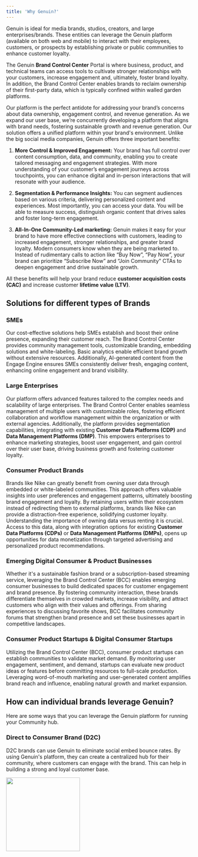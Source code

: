 ```yaml
---
title: 'Why Genuin?'
---
```


Genuin is ideal for media brands, studios, creators, and large enterprises/brands. These entities can leverage the Genuin platform (available on both web and mobile) to interact with their employees, customers, or prospects by establishing private or public communities to enhance customer loyalty.

The Genuin **Brand Control Center** Portal is where business, product, and technical teams can access tools to cultivate stronger relationships with your customers, increase engagement and, ultimately, foster brand loyalty. In addition, the Brand Control Center enables brands to reclaim ownership of their first-party data, which is typically confined within walled garden platforms. 

Our platform is the perfect antidote for addressing your brand’s  concerns about data ownership, engagement control, and revenue generation. As we expand our user base, we’re concurrently developing a platform that aligns with brand needs, fostering sustainable growth and revenue generation. Our solution offers a unified platform within your brand's environment. Unlike the big social media companies, Genuin offers three important benefits: 

1. **More Control & Improved Engagement:** Your brand has full control over content consumption, data, and community, enabling you to create tailored messaging and engagement strategies. With more understanding of your  customer’s engagement journeys across touchpoints, you can enhance  digital and in-person interactions that will resonate with your audience.

2. **Segmentation & Performance Insights:** You can segment audiences based on various criteria, delivering personalized content and experiences. Most importantly, you can access your data. You will be able to measure success, distinguish organic content that drives sales and foster long-term engagement. 

3. **All-In-One Community-Led marketing:**  Genuin makes it easy for your brand to have more effective connections with customers, leading to increased engagement, stronger relationships, and greater brand loyalty. Modern consumers know when they are being marketed to. Instead of rudimentary calls to action like “Buy Now”, “Pay Now”, your brand can prioritize “Subscribe Now” and “Join Community” CTAs to deepen engagement and drive sustainable growth.

All these benefits will help your brand reduce **customer acquisition costs (CAC)** and increase customer **lifetime value (LTV)**.

## Solutions for different types of Brands

### SMEs

Our cost-effective solutions help SMEs establish and boost their online presence, expanding their customer reach. The Brand Control Center provides community management tools, customizable branding, embedding solutions and white-labeling. Basic analytics enable efficient brand growth without extensive resources. Additionally, AI-generated content from the Engage Engine ensures SMEs consistently deliver fresh, engaging content, enhancing online engagement and brand visibility.

### Large Enterprises

Our platform offers advanced features tailored to the complex needs and scalability of large enterprises. The Brand Control Center enables seamless management of multiple users with customizable roles, fostering efficient collaboration and workflow management within the organization or with external agencies. Additionally, the platform provides segmentation capabilities, integrating with existing **Customer Data Platforms (CDP)** and **Data Management Platforms (DMP)**. This empowers enterprises to enhance marketing strategies, boost user engagement, and gain control over their user base, driving business growth and fostering customer loyalty.

### Consumer Product Brands

Brands like Nike can greatly benefit from owning user data through embedded or white-labeled communities. This approach offers valuable insights into user preferences and engagement patterns, ultimately boosting brand engagement and loyalty. By retaining users within their ecosystem instead of redirecting them to external platforms, brands like Nike can provide a distraction-free experience, solidifying customer loyalty. Understanding the importance of owning data versus renting it is crucial. Access to this data, along with integration options for existing **Customer Data Platforms (CDPs)** or **Data Management Platforms (DMPs)**, opens up opportunities for data monetization through targeted advertising and personalized product recommendations.

### Emerging Digital Consumer & Product Businesses

Whether it's a sustainable fashion brand or a subscription-based streaming service, leveraging the Brand Control Center (BCC) enables emerging consumer businesses to build dedicated spaces for customer engagement and brand presence. By fostering community interaction, these brands differentiate themselves in crowded markets, increase visibility, and attract customers who align with their values and offerings. From sharing experiences to discussing favorite shows, BCC facilitates community forums that strengthen brand presence and set these businesses apart in competitive landscapes.

### Consumer Product Startups & Digital Consumer Startups

Utilizing the Brand Control Center (BCC), consumer product startups can establish communities to validate market demand. By monitoring user engagement, sentiment, and demand, startups can evaluate new product ideas or features before committing resources to full-scale production. Leveraging word-of-mouth marketing and user-generated content amplifies brand reach and influence, enabling natural growth and market expansion.

## How can individual brands leverage Genuin?

Here are some ways that you can leverage the Genuin platform for running your Community hub. 

### Direct to Consumer Brand (D2C)

D2C brands can use Genuin to eliminate social embed bounce rates. By using Genuin's platform, they can create a centralized hub for their community, where customers can engage with the brand. This can help in building a strong and loyal customer base.

<img height="200" src="/visual-aids/D2C Brand Levarage.png" />


